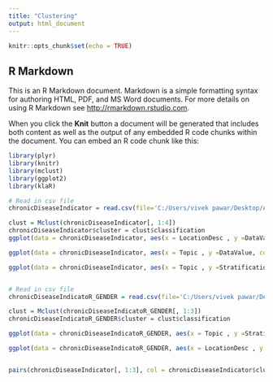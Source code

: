 ---
title: "Clustering"
output: html_document
---

```{r setup, include=FALSE}
knitr::opts_chunk$set(echo = TRUE)
```

## R Markdown

This is an R Markdown document. Markdown is a simple formatting syntax for authoring HTML, PDF, and MS Word documents. For more details on using R Markdown see <http://rmarkdown.rstudio.com>.

When you click the **Knit** button a document will be generated that includes both content as well as the output of any embedded R code chunks within the document. You can embed an R code chunk like this:

```{r cars}
library(plyr)
library(knitr)
library(mclust)
library(ggplot2)
library(klaR)

# Read in csv file
chronicDiseaseIndicator = read.csv(file='C:/Users/vivek pawar/Desktop/AppliedDataScience/Group Project/ChronicDisease_Clustering/chronicDiseaseIndicator_Stratification.csv', header=T)

clust = Mclust(chronicDiseaseIndicator[, 1:4])
chronicDiseaseIndicator$cluster = clust$classification
ggplot(data = chronicDiseaseIndicator, aes(x = LocationDesc , y =DataValue, color = as.factor(cluster)))+ geom_point() + theme(text = element_text(size = 10), axis.text.x = element_text(angle = 80, vjust = 1, hjust = 1))

ggplot(data = chronicDiseaseIndicator, aes(x = Topic , y =DataValue, color = as.factor(cluster)))+ geom_point() + theme(text = element_text(size = 10), axis.text.x = element_text(angle = 80, vjust = 1, hjust = 1))

ggplot(data = chronicDiseaseIndicator, aes(x = Topic , y =Stratification1, color = as.factor(cluster)))+ geom_point() + theme(text = element_text(size = 10), axis.text.x = element_text(angle = 80, vjust = 1, hjust = 1))


# Read in csv file
chronicDiseaseIndicatoR_GENDER = read.csv(file='C:/Users/vivek pawar/Desktop/AppliedDataScience/Group Project/ChronicDisease_Clustering/chronicDiseaseIndicator_gender.csv', header=T)

clust = Mclust(chronicDiseaseIndicatoR_GENDER[, 1:3])
chronicDiseaseIndicatoR_GENDER$cluster = clust$classification

ggplot(data = chronicDiseaseIndicatoR_GENDER, aes(x = Topic , y =Stratification1, color = as.factor(cluster)))+ geom_point() + theme(text = element_text(size = 10), axis.text.x = element_text(angle = 80, vjust = 1, hjust = 1))

ggplot(data = chronicDiseaseIndicatoR_GENDER, aes(x = LocationDesc , y =Topic, color = as.factor(cluster)))+ geom_point() + theme(text = element_text(size = 10), axis.text.x = element_text(angle = 80, vjust = 1, hjust = 1))


pairs(chronicDiseaseIndicator[, 1:3], col = chronicDiseaseIndicator$cluster)

```

